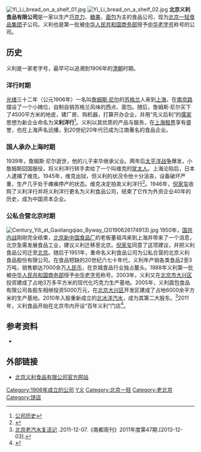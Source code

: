 {{Infobox company
| name = 北京义利面包食品有限公司
| logo                = 
| caption             = 
| image = Headquarters of Yili Bread and Arctic Ocean Company (20201019151253).jpg
| image_size =
| image_caption = 义利面包和[[北冰洋汽水|北冰洋汽水]]的公司总部
| type                = 制造商 贸易商
| foundation          = 1906年
| local_code_name            = CN
| local_code            = 91110106600093925E
| location            = 北京市大兴区北兴路东段6号
| area_served         = 
| founder             = 詹姆斯·尼尔
| products            = 巧克力、糖果、面包、饼干、饮料
| num_employees       = 1606
| parent              = [[北京一轻食品集团|北京一轻食品集团]]
| divisions           = 
| subsid              = 
| homepage            = {{URL | yilibread.com}}
| zip_code            = 102600<!---- {{cite web|author=国富通信息技术发展有限公司|title=义利食品有限公司企业基本信息|url=http://ccn.mofcom.gov.cn/63182|publisher=中华人民共和国商务部公共商务信息服务|accessdate=2013-06-18}} -->
}}
[[File:Yi_Li_bread_on_a_shelf_01.jpg|thumb]]
[[File:Yi_Li_bread_on_a_shelf_02.jpg|thumb]]
'''北京义利食品有限公司'''是一家以生产[[巧克力|巧克力]]、[[糖果|糖果]]、[[面包|面包]]为主的食品公司，现为[[北京一轻食品集团|北京一轻食品集团]]子公司。义利也是第一批被[[中华人民共和国商务部|中华人民共和国商务部]]授予[[中华老字号|中华老字号]]称号的公司。

== 历史 ==
义利是一家老字号，最早可以追溯到1906年的[[清朝|清朝]]时期。

=== 洋行时期 ===
[[光绪|光绪]]三十二年（公元1906年）一名叫[[詹姆斯·尼尔|詹姆斯·尼尔]]的[[苏格兰|苏格兰]]人来到[[上海|上海]]，在[[南京路|南京路]]摆设了一个小摊位，自制自销苏格兰风味的西点、面包。随后，詹姆斯·尼尔买下了4500平方米的地皮，建厂房、购机器，打算开办企业，并用“先义后利”的[[儒家|儒家]]思想为新企业命名为'''义利洋行'''<ref>[http://www.ylsp.cn/company.asp 公司历史]{{dead link|date=2017年11月 |bot=InternetArchiveBot |fix-attempted=yes }}</ref>。义利以其优质的产品与服务，在[[上海租界|上海租界]]享有盛誉，也在上海声名远播，到20世纪20年代已成为江南著名的食品企业。

=== 国人承办上海时期 ===
1939年，詹姆斯·尼尔逝世，他的儿子来华继承父业。两年后[[太平洋战争|太平洋战争]]爆发，小詹姆斯回国服役，将义利洋行转手卖给了一个叫维克的[[犹太人|犹太人]]。上海沦陷后，日本人逮捕了维克。1945年，维克出狱，但义利的状况令他十分沮丧，设备破坏严重，生产几乎处于瘫痪停产的状态。维克决定拍卖义利洋行<ref>{{Cite web |url=http://www.bj.xinhuanet.com/bjpd_sdwm/2010-02/12/content_19024001.htm |title=义利京城西点 |accessdate=2010-03-07 |archive-date=2011-12-05 |archive-url=https://web.archive.org/web/20111205052144/http://www.bj.xinhuanet.com/bjpd_sdwm/2010-02/12/content_19024001.htm |dead-url=yes }}</ref>。1946年，[[倪家玺|倪家玺]]收购了义利洋行并将义利洋行更名为义利食品公司，结束了它作为外资企业40年的历史，成为中国资本企业。

=== 公私合营北京时期 ===
[[File:Century_Yili_at_Gaoliangqiao_Byway_(20190626174913).jpg|thumb]]
1950年，[[国共内战|国共内战]]刚刚完全结束，[[北京新中国食品厂|北京新中国食品厂]]的老板董祖鸿来到上海并带来了一个消息，北京急需发展食品工业，建议义利迁移至北京。[[倪家玺|倪家玺]]同意了这项建议，并把义利食品公司迁至[[北京|北京]]。随后于1951年，重命名义利食品公司为公私合营的北京义利食品股份有限公司。在食品短缺的20世纪六七十年代，义利年产销各类食品2至3万吨，销售额达7000余万[[人民币|人民币]]，在京城食品行业独占鳌头。1988年义利第一批被[[中华人民共和国商务部|中华人民共和国商务部]]授予[[中华老字号|中华老字号]]称号。2003年，义利又在[[北京市|北京市]][[大兴区|大兴区]]投资建成了占地3万多平方米的现代化巧克力生产基地。2005年，义利面包食品有限公司各股东相继投资5000万元，在[[北京|北京]][[大兴区|大兴区]]开发区建成了占地6000余平方米的生产基地。2010年入股重新成立的[[北冰洋汽水|北冰洋汽水]]，成为其第二大股东。<ref>[http://www.nbweekly.com/news/business/201112/28395.aspx 北京老汽水复活记] {{Wayback|url=http://www.nbweekly.com/news/business/201112/28395.aspx |date=20131203003425 }}.2011-12-07.《南都周刊》2011年度第47期.[2013-12-03].</ref>2011年，义利食品开始在北京市内开设“百年义利”门店<ref>{{cite news|url=http://bj.people.com.cn/GB/n2/2019/0714/c82840-33141052.html|title=义利北冰洋匠心打造“国潮新品” 老字号闯出青春路线|work=[[北京日报|北京日报]]|date=2019-07-14|accessdate=2020-07-10|archive-date=2020-07-10|archive-url=https://web.archive.org/web/20200710153647/http://bj.people.com.cn/GB/n2/2019/0714/c82840-33141052.html|dead-url=yes}}</ref>。

== 参考资料 ==
<references/>
*{{cite web|author=国富通信息技术发展有限公司|title=义利食品有限公司企业基本信息|url=http://ccn.mofcom.gov.cn/63182|publisher=中华人民共和国商务部公共商务信息服务|accessdate=2013-06-18|archive-date=2019-09-15|archive-url=https://web.archive.org/web/20190915155936/http://ccn.mofcom.gov.cn/63182|dead-url=no}}
== 外部链接 ==
* [https://web.archive.org/web/20151231012501/http://www.yilibread.com/ 北京义利食品有限公司官方网站]

{{老北京城}}

[[Category:1906年成立的公司|Category:1906年成立的公司]]
[[Category:北京老字号|Y义]]
[[Category:北京一轻|Category:北京一轻]]
[[Category:老北京|Category:老北京]]
[[Category:饼店|Category:饼店]]